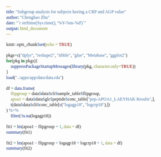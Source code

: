 ```yaml
---
title: "Subgroup analysis for subjects having a CRP and AGP value"
author: "Chenghao Zhu"
date: "`r strftime(Sys.time(), '%Y-%m-%d')`"
output: html_document
---
```


<script>
// enable toggle for navs
$('a[data-toggle="tab"]').on('shown.bs.tab', function (e) {
  var target = $(e.target).attr("href") // activated tab
  alert(target);
});
</script>

<style type="text/css">
code {
  font-family: monaco;
}
body p{
    font-size: 12pt
}
body li {
    font: 12pt
}
table.table {
    white-space: nowrap;
}
</style>

```r
knitr::opts_chunk$set(echo = TRUE)
```

```r
pkgs=c("dplyr", "reshape2", "tibble", "glue", "Metabase", "ggplot2")
for(pkg in pkgs){
    suppressPackageStartupMessages(library(pkg, character.only=TRUE))
}
load("../apps/app/data/data.rda")
```

```r
df = data.frame(
    flipgroup = data$data$cli$sample_table$flipgroup,
    apoa1 = data$data$glc$peptide$conc_table["pep-APOA1_LAEYHAK Results",],
    t(data$data$cli$conc_table[c("logagp18", "logcrp18"),])
) %>%
    filter(!is.na(logagp18))
```

```r
fit1 = lm(apoa1 ~ flipgroup + 1, data = df)
summary(fit1)
```


```r
fit2 = lm(apoa1 ~ flipgroup + logagp18 + logcrp18 + 1, data = df)
summary(fit2)
```

